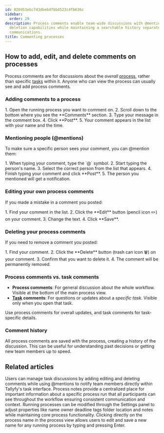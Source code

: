 ```yaml
---
id: 826953ebc743dbebdfbb4523c4fb636c
sidebar:
  order: 29
description: Process comments enable team-wide discussions with @mentions editing and
  deletion capabilities while maintaining a searchable history separate from task-specific
  communications.
title: Commenting processes
---
```



## How to add, edit, and delete comments on processes

Process comments are for discussions about the *overall* [process](/products/pro/tracking-and-tasks/processes/), rather than specific [tasks](/products/pro/tracking-and-tasks/tasks/) within it. Anyone who can view the process can usually see and add process comments.

### Adding comments to a process

<Steps>
1. Open the running process you want to comment on.
2. Scroll down to the bottom where you see the **Comments** section.
3. Type your message in the comment box.
4. Click **Post**.
5. Your comment appears in the list with your name and the time.
</Steps>

### Mentioning people (@mentions)

To make sure a specific person sees your comment, you can @mention them:

<Steps>
1. When typing your comment, type the `@` symbol.
2. Start typing the person's name.
3. Select the correct person from the list that appears.
4. Finish typing your comment and click **Post**.
5. The person you mentioned will get a notification.
</Steps>

### Editing your own process comments

If you made a mistake in a comment you posted:

<Steps>
1. Find your comment in the list.
2. Click the **Edit** button (pencil icon ✏️) on your comment.
3. Change the text.
4. Click **Save**.
</Steps>

### Deleting your process comments

If you need to remove a comment you posted:

<Steps>
1. Find your comment.
2. Click the **Delete** button (trash can icon 🗑️) on your comment.
3. Confirm that you want to delete it.
4. The comment will be permanently removed.
</Steps>

### Process comments vs. task comments

*   **Process comments**: For general discussion about the whole workflow. Visible at the bottom of the main process view.
*   **[Task](/products/pro/tracking-and-tasks/tasks/) comments**: For questions or updates about a *specific task*. Visible only when you open that task.

Use process comments for overall updates, and task comments for task-specific details.

### Comment history

All process comments are saved with the process, creating a history of the discussion. This can be useful for understanding past decisions or getting new team members up to speed.


## Related articles
<CardGrid>
<LinkTitleCard header="<b>Tasks > Manage comments</b>" href="/products/pro/tracking-and-tasks/tasks/how-can-i-manage-comments-in-tallyfy/" > Users can manage task discussions by adding editing and deleting comments while using @mentions to notify team members directly within Tallyfy's task interface. </LinkTitleCard>
<LinkTitleCard header="<b>Edit Processes > Add process notes</b>" href="/products/pro/tracking-and-tasks/processes/edit-processes/how-to-add-process-notes/" > Process notes provide a centralized place for important information about a specific process run that all participants can see throughout the workflow ensuring consistent communication and context. </LinkTitleCard>
<LinkTitleCard header="<b>Edit Processes > Edit tasks and process properties</b>" href="/products/pro/tracking-and-tasks/processes/edit-processes/how-can-i-edit-tasks-and-processes-in-tallyfy/" > Running processes can be modified through the Settings panel to adjust properties like name owner deadline tags folder location and notes while maintaining core process functionality. </LinkTitleCard>
<LinkTitleCard header="<b>Edit Processes > Rename a process</b>" href="/products/pro/tracking-and-tasks/processes/edit-processes/how-can-i-rename-a-process-in-tallyfy/" > Clicking directly on the process name in the process view allows users to edit and save a new name for any running process by typing and pressing Enter. </LinkTitleCard>
</CardGrid>